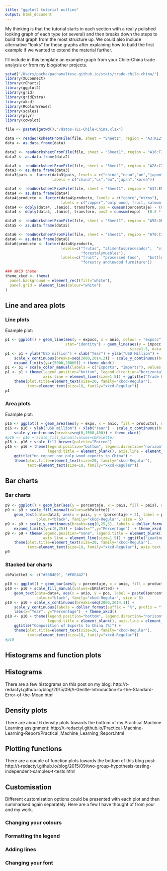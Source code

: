 ```yaml
---
title: "ggplot2 tutorial outline"
output: html_document
---
```


My thinking is that the tutorial starts in each section with a really polished looking graph of each type (or several) and then breaks down the steps to build that graph from the most structure up. We could also include alternative "looks" for these graphs after explaining how to build the first example if we wanted to extend the material further.

I'll include in this template an example graph from your Chile-China trade analysis or from my blog/other projects.

```r
setwd("/Users/pacha/pachamaltese.github.io/stats/trade-chile-china/")
library(XLConnect)
library(rCharts)
library(ggplot2)
library(grid)
library(gridExtra)
library(xkcd)
library(RColorBrewer)
library(scales)
library(plyr)
library(cowplot)

file <- paste0(getwd(),"/datos-TLC-Chile-China.xlsx")

data <- readWorksheetFromFile(file, sheet = "Sheet1", region = "A3:K12", header = TRUE)
data <- as.data.frame(data)

data2 <- readWorksheetFromFile(file, sheet = "Sheet1", region = "A16:F25", header = TRUE)
data2 <- as.data.frame(data2)

data3 <- readWorksheetFromFile(file, sheet = "Sheet1", region = "A28:C33", header = TRUE)
data3 <- as.data.frame(data3)
data3$pais <- factor(data3$pais, levels = c("china","eeuu","ue","japon","corea"), 
                     labels = c("china","us","eu","japan","korea"))

data4 <- readWorksheetFromFile(file, sheet = "Sheet1", region = "A37:E55", header = TRUE)
data4 <- as.data.frame(data4)
data4$producto <- factor(data4$producto, levels = c("cobre","otros"), 
                         labels = c("copper","pulp wood, fruit, salmon and others"))
data4 <- ddply(data4, .(anio), transform, pos = cumsum(porcentaje) - (0.5 * porcentaje))
data4 <- ddply(data4, .(anio), transform, pos2 = cumsum(expo) - (0.5 * expo))

data5 <- readWorksheetFromFile(file, sheet = "Sheet1", region = "A58:G67", header = TRUE)
data5 <- as.data.frame(data5)

data6 <- readWorksheetFromFile(file, sheet = "Sheet1", region = "A70:C115", header = TRUE)
data6 <- as.data.frame(data6)
data6$producto <- factor(data6$producto, 
                         levels=c("frutas",	"alimentosprocesados",	"vinoembotellado",	"salmon",
                                  "forestalymuebles"), 
                         labels=c("fruit",	"processed food",	"bottled wine",	"salmon",	
                                  "forestry and\nwood furniture"))

### XKCD theme
theme_xkcd <- theme(
  panel.background = element_rect(fill="white"), 
  panel.grid = element_line(colour="white")
)
```

## Line and area plots

### Line plots

Example plot:
```r
p1 <- ggplot() + geom_line(aes(y = expocc, x = anio, colour = "expocc"), size=1.5, data = data,
                           stat="identity") + geom_line(aes(y = impocc, x = anio, colour = "impocc"),
                                                        size=1.5, data = data, stat="identity") 
p1 <- p1 + ylab("USD million") + xlab("Year") + ylab("USD Million") + 
    scale_x_continuous(breaks=seq(2000,2014,2)) + scale_y_continuous(breaks=seq(0,20000,5000)) + 
    expand_limits(y=c(5000,20000)) + theme_xkcd()
p1 <- p1 + scale_color_manual(labels = c("Exports", "Imports"), values = c("#4169e1", "#000080"))
p1 <- p1 + theme(legend.position="bottom", legend.direction="horizontal", legend.title = element_blank(),
                 axis.line = element_line(size=1.5)) + ggtitle("Trade Chile-China") + 
    theme(plot.title=element_text(size=20, family="xkcd-Regular"), 
          text=element_text(size=18, family="xkcd-Regular"))
p1
```

### Area plots

Example plot:
```r
p16 <- ggplot() + geom_area(aes(y = expo, x = anio, fill = producto), data = data6, stat="identity") 
p16 <- p16 + ylab("USD million") + xlab("Year") + scale_x_continuous(breaks=seq(2000,2014,2)) + 
    scale_y_continuous(breaks=seq(0,1600,400)) + theme_xkcd()
#p16 <- p16 + scale_fill_manual(values=cbPalette)
p16 <- p16 + scale_fill_brewer(palette="Paired")
p16 <- p16 + theme(legend.position="bottom", legend.direction="horizontal", 
                   legend.title = element_blank(), axis.line = element_line(size=1.5)) + 
    ggtitle("no copper nor pulp wood exports to China") + 
    theme(plot.title=element_text(size=20, family="xkcd-Regular"), 
          text=element_text(size=18, family="xkcd-Regular"))
```

## Bar charts

### Bar charts

```r
p9 <- ggplot() + geom_bar(aes(y = porcentaje, x = pais, fill = pais), data = data3, stat="identity")
p9 <- p9 + scale_fill_manual(values=cbPalette2) + 
    geom_text(data=data3, aes(x = pais, y = (porcentaje + 2), label = paste0(porcentaje,"%")), 
              colour="black", family="xkcd-Regular", size = 5)
p9 <- p9 + scale_y_continuous(breaks=seq(0,25,5), labels = dollar_format(suffix = "%", prefix = "")) + 
    expand_limits(y=c(0,25)) + labs(x="",y="Percentage")  + theme_xkcd()
p9 <- p9 + theme(legend.position="none", legend.title = element_blank(), 
                 axis.line = element_line(size=1.5)) + ggtitle("Leading export markets in 2014") +
    theme(plot.title=element_text(size=20, family="xkcd-Regular"), 
          text=element_text(size=18, family="xkcd-Regular"), axis.text.x=element_text(colour="black"))
p9
```

### Stacked bar charts

```r
cbPalette3 <- c("#56B4E9", "#F0E442")

p10 <- ggplot() + geom_bar(aes(y = porcentaje, x = anio, fill = producto), data = data4, stat="identity")
p10 <- p10 + scale_fill_manual(values=cbPalette3) + 
    geom_text(data=data4, aes(x = anio, y = pos, label = paste0(porcentaje,"%")), 
              colour="black", family="xkcd-Regular", size = 5)
p10 <- p10 + scale_x_continuous(breaks=seq(2006,2014,1)) + 
    scale_y_continuous(labels = dollar_format(suffix = "%", prefix = "")) + 
    labs(x="Year", y="Percentage")  + theme_xkcd()
p10 <- p10 + theme(legend.position="bottom", legend.direction="horizontal", 
                   legend.title = element_blank(), axis.line = element_line(size=1.5)) + 
    ggtitle("Composition of Exports to China (%)") + 
    theme(plot.title=element_text(size=20, family="xkcd-Regular"), 
          text=element_text(size=18, family="xkcd-Regular"))
#p10
```

## Histograms and function plots

## Histograms

There are a few histograms on this post on my blog: http://t-redactyl.github.io/blog/2015/09/A-Gentle-Introduction-to-the-Standard-Error-of-the-Mean.html

## Density plots

There are about 6 density plots towards the bottom of my Practical Machine Learning assignment: http://t-redactyl.github.io/Practical-Machine-Learning-Report/Practical_Machine_Learning_Report.html

## Plotting functions

There are a couple of function plots towards the bottom of this blog post: http://t-redactyl.github.io/blog/2015/09/two-group-hypothesis-testing-independent-samples-t-tests.html

## Customisation

Different customisation options could be presented with each plot and then summarised again separately. Here are a few I have thought of from your and my work.

### Changing your colours

### Formatting the legend

### Adding lines

### Changing your font